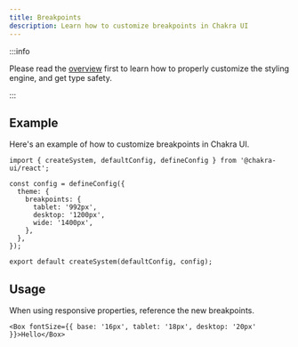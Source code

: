 ```yaml
---
title: Breakpoints
description: Learn how to customize breakpoints in Chakra UI
---
```


:::info

Please read the [overview](/docs/theming/customization/overview) first to learn
how to properly customize the styling engine, and get type safety.

:::

## Example

Here's an example of how to customize breakpoints in Chakra UI.

```tsx title="theme.ts"
import { createSystem, defaultConfig, defineConfig } from '@chakra-ui/react';

const config = defineConfig({
  theme: {
    breakpoints: {
      tablet: '992px',
      desktop: '1200px',
      wide: '1400px',
    },
  },
});

export default createSystem(defaultConfig, config);
```

## Usage

When using responsive properties, reference the new breakpoints.

```tsx title="App.tsx"
<Box fontSize={{ base: '16px', tablet: '18px', desktop: '20px' }}>Hello</Box>
```
